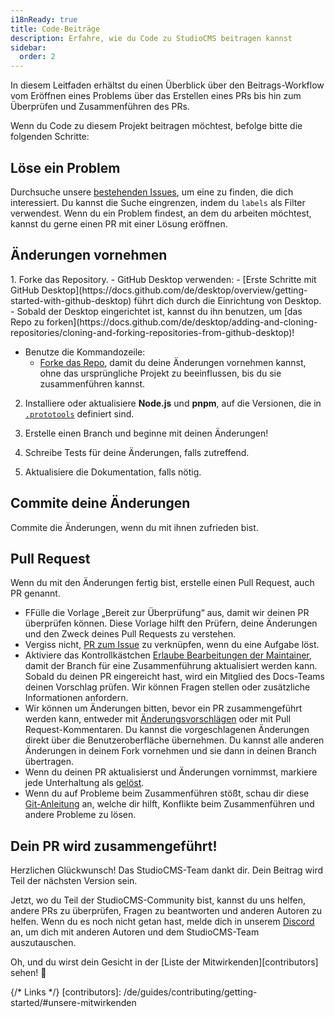 ```yaml
---
i18nReady: true
title: Code-Beiträge
description: Erfahre, wie du Code zu StudioCMS beitragen kannst
sidebar:
  order: 2
---
```



In diesem Leitfaden erhältst du einen Überblick über den Beitrags-Workflow vom Eröffnen eines Problems über das Erstellen eines PRs bis hin zum Überprüfen und Zusammenführen des PRs.

Wenn du Code zu diesem Projekt beitragen möchtest, befolge bitte die folgenden Schritte:

## Löse ein Problem

Durchsuche unsere [bestehenden Issues](https://github.com/withstudiocms/studiocms/issues), um eine zu finden, die dich interessiert. Du kannst die Suche eingrenzen, indem du `labels` als Filter verwendest. Wenn du ein Problem findest, an dem du arbeiten möchtest, kannst du gerne einen PR mit einer Lösung eröffnen.

## Änderungen vornehmen

<Steps>
1. Forke das Repository.
   - GitHub Desktop verwenden:
      - [Erste Schritte mit GitHub Desktop](https://docs.github.com/de/desktop/overview/getting-started-with-github-desktop) führt dich durch die Einrichtung von Desktop.
      - Sobald der Desktop eingerichtet ist, kannst du ihn benutzen, um [das Repo zu forken](https://docs.github.com/de/desktop/adding-and-cloning-repositories/cloning-and-forking-repositories-from-github-desktop)!

   - Benutze die Kommandozeile:
      - [Forke das Repo](https://docs.github.com/de/pull-requests/collaborating-with-pull-requests/working-with-forks/fork-a-repo#fork-an-example-repository), damit du deine Änderungen vornehmen kannst, ohne das ursprüngliche Projekt zu beeinflussen, bis du sie zusammenführen kannst.

2. Installiere oder aktualisiere **Node.js** und **pnpm**, auf die Versionen, die in [`.prototools`](https://github.com/withstudiocms/studiocms/blob/main/.prototools) definiert sind. 

3. Erstelle einen Branch und beginne mit deinen Änderungen!

4. Schreibe Tests für deine Änderungen, falls zutreffend.

5. Aktualisiere die Dokumentation, falls nötig.
</Steps>

## Commite deine Änderungen

Commite die Änderungen, wenn du mit ihnen zufrieden bist.

## Pull Request

Wenn du mit den Änderungen fertig bist, erstelle einen Pull Request, auch PR genannt.
- FFülle die Vorlage „Bereit zur Überprüfung“ aus, damit wir deinen PR überprüfen können. Diese Vorlage hilft den Prüfern, deine Änderungen und den Zweck deines Pull Requests zu verstehen.
- Vergiss nicht, [PR zum Issue](https://docs.github.com/de/issues/tracking-your-work-with-issues/using-issues/linking-a-pull-request-to-an-issue) zu verknüpfen, wenn du eine Aufgabe löst.
- Aktiviere das Kontrollkästchen [Erlaube Bearbeitungen der Maintainer](https://docs.github.com/de/pull-requests/collaborating-with-pull-requests/working-with-forks/allowing-changes-to-a-pull-request-branch-created-from-a-fork), damit der Branch für eine Zusammenführung aktualisiert werden kann.
Sobald du deinen PR eingereicht hast, wird ein Mitglied des Docs-Teams deinen Vorschlag prüfen. Wir können Fragen stellen oder zusätzliche Informationen anfordern.
- Wir können um Änderungen bitten, bevor ein PR zusammengeführt werden kann, entweder mit [Änderungsvorschlägen](https://docs.github.com/de/pull-requests/collaborating-with-pull-requests/working-with-forks/allowing-changes-to-a-pull-request-branch-created-from-a-fork) oder mit Pull Request-Kommentaren. Du kannst die vorgeschlagenen Änderungen direkt über die Benutzeroberfläche übernehmen. Du kannst alle anderen Änderungen in deinem Fork vornehmen und sie dann in deinen Branch übertragen.
- Wenn du deinen PR aktualisierst und Änderungen vornimmst, markiere jede Unterhaltung als [gelöst](https://docs.github.com/de/pull-requests/collaborating-with-pull-requests/reviewing-changes-in-pull-requests/commenting-on-a-pull-request#unterhaltungen-auflösen).
- Wenn du auf Probleme beim Zusammenführen stößt, schau dir diese [Git-Anleitung](https://github.com/skills/resolve-merge-conflicts) an, welche dir hilft, Konflikte beim Zusammenführen und andere Probleme zu lösen.

## Dein PR wird zusammengeführt!

Herzlichen Glückwunsch! Das StudioCMS-Team dankt dir. Dein Beitrag wird Teil der nächsten Version sein.

Jetzt, wo du Teil der StudioCMS-Community bist, kannst du uns helfen, andere PRs zu überprüfen, Fragen zu beantworten und anderen Autoren zu helfen. Wenn du es noch nicht getan hast, melde dich in unserem [Discord](https://chat.studiocms.dev) an, um dich mit anderen Autoren und dem StudioCMS-Team auszutauschen.

Oh, und du wirst dein Gesicht in der [Liste der Mitwirkenden][contributors] sehen! 🎉

{/* Links */}
[contributors]: /de/guides/contributing/getting-started/#unsere-mitwirkenden
